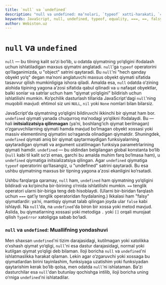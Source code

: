 ```yaml
---
title: `null` va `undefined`
description: "null va undefined: ma’nolari, `typeof` xatti‑harakati, `==` vs `===`, falsy bo‘lishi va xossa/methodga murojaatda `TypeError` xavflari."
keywords: JavaScript, null, undefined, typeof, equality, ===, ==, falsy, TypeError, best practices
author: Webiston.uz
---
```

# `null` va `undefined`

`null` — bu tilning kalit so‘zi bo‘lib, u odatda qiymatning yo‘qligini ifodalash uchun ishlatiladigan maxsus qiymatni anglatadi. `null`'ga `typeof` operatorini qo‘llaganimizda, u "object" satrini qaytaradi. Bu `null`'ni "hech qanday obyekt yo‘q" degan ma’noni anglatuvchi maxsus obyekt qiymati sifatida tasavvur qilish mumkinligiga ishora qiladi. Amalda esa, `null` odatda o‘zining alohida tipining yagona a’zosi sifatida qabul qilinadi va u nafaqat obyektlar, balki sonlar va satrlar uchun ham "qiymat yo‘qligini" bildirish uchun ishlatilishi mumkin. Ko‘pchilik dasturlash tillarida JavaScript'dagi `null`'ning muqobili mavjud: ehtimol siz uni `NULL`, `nil` yoki `None` nomlari bilan bilarsiz.

JavaScript'da qiymatning yo‘qligini bildiruvchi ikkinchi bir qiymat ham bor. `undefined` qiymati yanada chuqurroq ma’nodagi yo‘qlikni ifodalaydi. Bu — hali **initsializatsiya qilinmagan** (ya’ni, boshlang‘ich qiymat berilmagan) o‘zgaruvchilarning qiymati hamda mavjud bo‘lmagan obyekt xossasi yoki massiv elementining qiymatini so‘raganda olinadigan qiymatdir. Shuningdek, `undefined` qiymati aniq bir qiymat qaytarmaydigan funksiyalarning qaytaradigan qiymati va argument uzatilmagan funksiya parametrlarining qiymati hamdir. `undefined` — bu oldindan belgilangan global konstanta bo‘lib (`null` kabi til kalit so‘zi emas, garchi bu amalda muhim farq bo‘lmasa ham), u `undefined` qiymatiga initsializatsiya qilingan. Agar `undefined` qiymatiga `typeof` operatorini qo‘llasangiz, u "undefined" satrini qaytaradi. Bu esa ushbu qiymatning maxsus bir tipning yagona a’zosi ekanligini ko‘rsatadi.

Ushbu farqlarga qaramay, `null` ham, `undefined` ham qiymatning yo‘qligini bildiradi va ko‘pincha bir-birining o‘rnida ishlatilishi mumkin. `==` tenglik operatori ularni bir-biriga teng deb hisoblaydi. (Ularni bir-biridan farqlash uchun `===` qat’iy tenglik operatoridan foydalaning.) Ikkalasi ham "falsy" qiymatlardir: ya’ni, mantiqiy qiymat talab qilingan joyda ular `false` kabi ishlaydi. Na `null`'da, na `undefined`'da biron bir xossa yoki metod mavjud. Aslida, bu qiymatlarning xossasi yoki metodiga `.` yoki `[]` orqali murojaat qilish `TypeError` xatoligiga sabab bo‘ladi.

### `null` va `undefined`: Muallifning yondashuvi

Men shaxsan `undefined`'ni tizim darajasidagi, kutilmagan yoki xatolikka o‘xshash qiymat yo‘qligi, `null`'ni esa dastur darajasidagi, normal yoki kutilgan qiymat yo‘qligi deb bilaman. Iloji boricha `null` va `undefined`'ni ishlatmaslikka harakat qilaman. Lekin agar o‘zgaruvchi yoki xossaga bu qiymatlardan birini tayinlashim, funksiyaga uzatishim yoki funksiyadan qaytarishim kerak bo‘lib qolsa, men odatda `null`'ni ishlataman. Ba’zi dasturchilar esa `null`'dan butunlay qochishga intilib, iloji boricha uning o‘rniga `undefined`'ni ishlatadilar.
